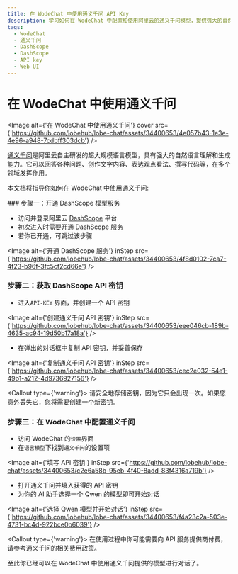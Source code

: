 ```yaml
---
title: 在 WodeChat 中使用通义千问 API Key
description: 学习如何在 WodeChat 中配置和使用阿里云的通义千问模型，提供强大的自然语言理解和生成能力。
tags:
  - WodeChat
  - 通义千问
  - DashScope
  - DashScope
  - API key
  - Web UI
---
```


# 在 WodeChat 中使用通义千问

<Image alt={'在 WodeChat 中使用通义千问'} cover src={'https://github.com/lobehub/lobe-chat/assets/34400653/4e057b43-1e3e-4e96-a948-7cdbff303dcb'} />

[通义千问](https://tongyi.aliyun.com/)是阿里云自主研发的超大规模语言模型，具有强大的自然语言理解和生成能力。它可以回答各种问题、创作文字内容、表达观点看法、撰写代码等，在多个领域发挥作用。

本文档将指导你如何在 WodeChat 中使用通义千问:

<Steps>
  ### 步骤一：开通 DashScope 模型服务

  - 访问并登录阿里云 [DashScope](https://dashscope.console.aliyun.com/) 平台
  - 初次进入时需要开通 DashScope 服务
  - 若你已开通，可跳过该步骤

  <Image alt={'开通 DashScope 服务'} inStep src={'https://github.com/lobehub/lobe-chat/assets/34400653/4f8d0102-7ca7-4f23-b96f-3fc5cf2cd66e'} />

  ### 步骤二：获取 DashScope API 密钥

  - 进入`API-KEY` 界面，并创建一个 API 密钥

  <Image alt={'创建通义千问 API 密钥'} inStep src={'https://github.com/lobehub/lobe-chat/assets/34400653/eee046cb-189b-4635-ac94-19d50b17a18a'} />

  - 在弹出的对话框中复制 API 密钥，并妥善保存

  <Image alt={'复制通义千问 API 密钥'} inStep src={'https://github.com/lobehub/lobe-chat/assets/34400653/cec2e032-54e1-49b1-a212-4d9736927156'} />

  <Callout type={'warning'}>
    请安全地存储密钥，因为它只会出现一次。如果您意外丢失它，您将需要创建一个新密钥。
  </Callout>

  ### 步骤三：在 WodeChat 中配置通义千问

  - 访问 WodeChat 的`设置`界面
  - 在`语言模型`下找到`通义千问`的设置项

  <Image alt={'填写 API 密钥'} inStep src={'https://github.com/lobehub/lobe-chat/assets/34400653/c2e6a58b-95eb-4f40-8add-83f4316a719b'} />

  - 打开通义千问并填入获得的 API 密钥
  - 为你的 AI 助手选择一个 Qwen 的模型即可开始对话

  <Image alt={'选择 Qwen 模型并开始对话'} inStep src={'https://github.com/lobehub/lobe-chat/assets/34400653/f4a23c2a-503e-4731-bc4d-922bce0b6039'} />

  <Callout type={'warning'}>
    在使用过程中你可能需要向 API 服务提供商付费，请参考通义千问的相关费用政策。
  </Callout>
</Steps>

至此你已经可以在 WodeChat 中使用通义千问提供的模型进行对话了。
